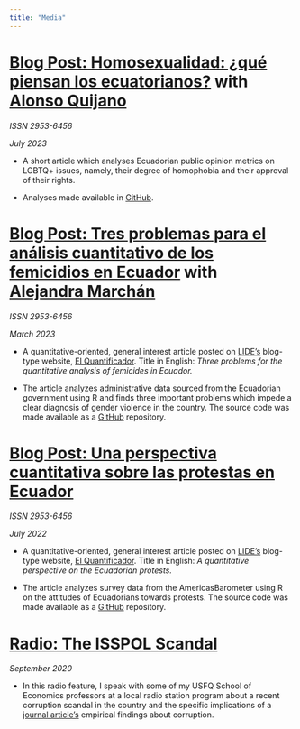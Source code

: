 ```yaml
---
title: "Media"
---
```


# [Blog Post: Homosexualidad: ¿qué piensan los ecuatorianos?](https://elquantificador.org/post/valores/2023-07-02-homosexualidad-qu-piensan-los-ecuatorianos/) with [Alonso Quijano](https://laboratoriolide.org/investigadores/alonso-quijano-ruiz/)

*ISSN 2953-6456*

*July 2023*

- A short article which analyses Ecuadorian public opinion metrics on LGBTQ+ issues, namely, their degree of homophobia and their approval of their rights.

- Analyses made available in [GitHub](https://github.com/elquantificador/homosexualidad-ecu-percepciones).

# [Blog Post: Tres problemas para el análisis cuantitativo de los femicidios en Ecuador](https://elquantificador.org/post/valores/2023-03-07-tres-problemas-para-el-an-lisis-cuantitativo-de-los-femicidios-en-ecuador/) with [Alejandra Marchán](https://sites.google.com/view/amarchan98/home)

*ISSN 2953-6456*

*March 2023*

- A quantitative-oriented, general interest article posted on [LIDE’s](https://laboratoriolide.org/) blog-type
website, [El Quantificador](https://elquantificador.org). Title in English: *Three problems for the quantitative analysis of femicides in Ecuador.*

- The article analyzes administrative data sourced from the Ecuadorian government using R and finds three important problems which impede a clear diagnosis of gender violence in the country. The source code was made available as a [GitHub](https://github.com/amarchan1998/Femicidios) repository.

# [Blog Post: Una perspectiva cuantitativa sobre las protestas en Ecuador](https://elquantificador.org/post/valores/perspectiva-cuantitativa-protestas-ecuador/)

*ISSN 2953-6456*

*July 2022*

- A quantitative-oriented, general interest article posted on [LIDE’s](https://laboratoriolide.org/) blog-type website, [El Quantificador](https://elquantificador.org). Title in English: *A quantitative perspective on the Ecuadorian protests.*

- The article analyzes survey data from the AmericasBarometer using R on the attitudes of Ecuadorians towards protests. The source code was made available as a [GitHub](https://github.com/dsanchezp18/protests-article) repository.


#  [Radio: The ISSPOL Scandal](https://www.youtube.com/watch?v=5VtO5wP5FGQ)

*September 2020*

- In this radio feature, I speak with some of my USFQ School of Economics professors at a local radio station program about a recent corruption scandal in the country and the specific implications of a [journal article's](https://papers.ssrn.com/sol3/papers.cfm?abstract_id=3237456) empirical findings about corruption. 



